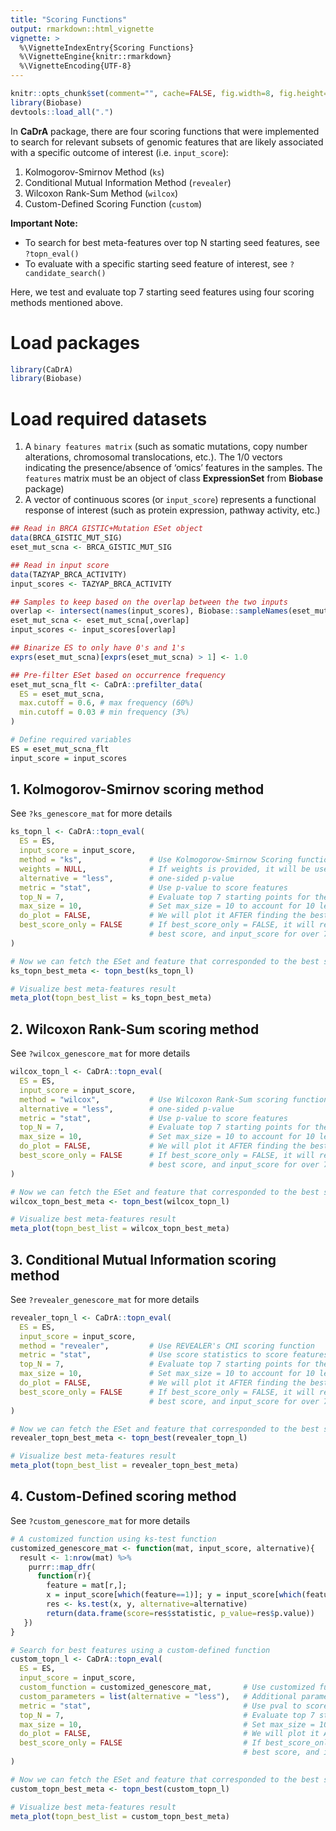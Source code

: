 ```yaml
---
title: "Scoring Functions"
output: rmarkdown::html_vignette
vignette: >
  %\VignetteIndexEntry{Scoring Functions}
  %\VignetteEngine{knitr::rmarkdown}
  %\VignetteEncoding{UTF-8}
---
```


```r
knitr::opts_chunk$set(comment="", cache=FALSE, fig.width=8, fig.height=8, fig.align="center")
library(Biobase)
devtools::load_all(".")
```

In **CaDrA** package, there are four scoring functions that were implemented to search for relevant subsets of genomic features that are likely associated with a specific outcome of interest (i.e. `input_score`):

1. Kolmogorov-Smirnov Method (`ks`)
2. Conditional Mutual Information Method (`revealer`)
3. Wilcoxon Rank-Sum Method (`wilcox`)
4. Custom-Defined Scoring Function (`custom`)

**Important Note:**

- To search for best meta-features over top N starting seed features, see `?topn_eval()`
- To evaluate with a specific starting seed feature of interest, see `?candidate_search()`

Here, we test and evaluate top 7 starting seed features using four scoring methods mentioned above.

# Load packages

```r
library(CaDrA)
library(Biobase)
```

# Load required datasets

1. A `binary features matrix` (such as somatic mutations, copy number alterations, chromosomal translocations, etc.). The 1/0 vectors indicating the presence/absence of ‘omics’ features in the samples. The `features` matrix must be an object of class **ExpressionSet** from **Biobase** package) 
2. A vector of continuous scores (or `input_score`) represents a functional response of interest (such as protein expression, pathway activity, etc.)

```r

## Read in BRCA GISTIC+Mutation ESet object
data(BRCA_GISTIC_MUT_SIG)
eset_mut_scna <- BRCA_GISTIC_MUT_SIG

## Read in input score
data(TAZYAP_BRCA_ACTIVITY)
input_scores <- TAZYAP_BRCA_ACTIVITY

## Samples to keep based on the overlap between the two inputs
overlap <- intersect(names(input_scores), Biobase::sampleNames(eset_mut_scna))
eset_mut_scna <- eset_mut_scna[,overlap]
input_scores <- input_scores[overlap]

## Binarize ES to only have 0's and 1's
exprs(eset_mut_scna)[exprs(eset_mut_scna) > 1] <- 1.0

## Pre-filter ESet based on occurrence frequency
eset_mut_scna_flt <- CaDrA::prefilter_data(
  ES = eset_mut_scna,
  max.cutoff = 0.6, # max frequency (60%)
  min.cutoff = 0.03 # min frequency (3%)
) 

# Define required variables
ES = eset_mut_scna_flt
input_score = input_scores

```

## 1. Kolmogorov-Smirnov scoring method 

See `?ks_genescore_mat` for more details

```r

ks_topn_l <- CaDrA::topn_eval(
  ES = ES,
  input_score = input_score,
  method = "ks",               # Use Kolmogorow-Smirnow Scoring function 
  weights = NULL,              # If weights is provided, it will be used to perform a weighted-KS test
  alternative = "less",        # one-sided p-value
  metric = "stat",             # Use p-value to score features
  top_N = 7,                   # Evaluate top 7 starting points for the search
  max_size = 10,               # Set max_size = 10 to account for 10 left-skewed features in sim.ES
  do_plot = FALSE,             # We will plot it AFTER finding the best hits
  best_score_only = FALSE      # If best_score_only = FALSE, it will return ESet, its corresponding
                               # best score, and input_score for over 7 feature searches
)

# Now we can fetch the ESet and feature that corresponded to the best score over the top N search
ks_topn_best_meta <- topn_best(ks_topn_l)

# Visualize best meta-features result
meta_plot(topn_best_list = ks_topn_best_meta)

```

## 2. Wilcoxon Rank-Sum scoring method 

See `?wilcox_genescore_mat` for more details

```r

wilcox_topn_l <- CaDrA::topn_eval(
  ES = ES,
  input_score = input_score,
  method = "wilcox",           # Use Wilcoxon Rank-Sum scoring function
  alternative = "less",        # one-sided p-value
  metric = "stat",             # Use p-value to score features
  top_N = 7,                   # Evaluate top 7 starting points for the search
  max_size = 10,               # Set max_size = 10 to account for 10 left-skewed features in sim.ES
  do_plot = FALSE,             # We will plot it AFTER finding the best hits
  best_score_only = FALSE      # If best_score_only = FALSE, it will return ESet, its corresponding
                               # best score, and input_score for over 7 feature searches
)

# Now we can fetch the ESet and feature that corresponded to the best score over the top N search
wilcox_topn_best_meta <- topn_best(wilcox_topn_l)

# Visualize best meta-features result
meta_plot(topn_best_list = wilcox_topn_best_meta)

```

## 3. Conditional Mutual Information scoring method 

See `?revealer_genescore_mat` for more details

```r

revealer_topn_l <- CaDrA::topn_eval(
  ES = ES,
  input_score = input_score,
  method = "revealer",         # Use REVEALER's CMI scoring function
  metric = "stat",             # Use score statistics to score features
  top_N = 7,                   # Evaluate top 7 starting points for the search
  max_size = 10,               # Set max_size = 10 to account for 10 left-skewed features in sim.ES
  do_plot = FALSE,             # We will plot it AFTER finding the best hits
  best_score_only = FALSE      # If best_score_only = FALSE, it will return ESet, its corresponding
                               # best score, and input_score for over 7 feature searches
)

# Now we can fetch the ESet and feature that corresponded to the best score over the top N search
revealer_topn_best_meta <- topn_best(revealer_topn_l)

# Visualize best meta-features result
meta_plot(topn_best_list = revealer_topn_best_meta)

```

## 4. Custom-Defined scoring method

See `?custom_genescore_mat` for more details

```r

# A customized function using ks-test function
customized_genescore_mat <- function(mat, input_score, alternative){
  result <- 1:nrow(mat) %>% 
    purrr::map_dfr(
      function(r){ 
        feature = mat[r,];
        x = input_score[which(feature==1)]; y = input_score[which(feature==0)];
        res <- ks.test(x, y, alternative=alternative)
        return(data.frame(score=res$statistic, p_value=res$p.value))
   })
}

# Search for best features using a custom-defined function
custom_topn_l <- CaDrA::topn_eval(
  ES = ES,
  input_score = input_score,
  custom_function = customized_genescore_mat,       # Use customized function
  custom_parameters = list(alternative = "less"),   # Additional parameters to pass to custom_function (i.e. other than ES and input_score)
  metric = "stat",                                  # Use pval to score features
  top_N = 7,                                        # Evaluate top 7 starting points for the search
  max_size = 10,                                    # Set max_size = 10 to account for 10 left-skewed features in sim.ES
  do_plot = FALSE,                                  # We will plot it AFTER finding the best hits
  best_score_only = FALSE                           # If best_score_only = FALSE, it will return ESet, its corresponding
                                                    # best score, and input_score for over 7 feature searches
)

# Now we can fetch the ESet and feature that corresponded to the best score over the top N search
custom_topn_best_meta <- topn_best(custom_topn_l)

# Visualize best meta-features result
meta_plot(topn_best_list = custom_topn_best_meta)

```

